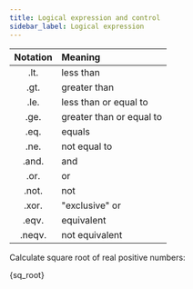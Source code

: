 ```yaml
---
title: Logical expression and control
sidebar_label: Logical expression
---
```


Notation | Meaning
:------: | :-----------------------
.lt.	 | less than
.gt.	 | greater than
.le.	 | less than or equal to
.ge.	 | greater than or equal to
.eq.	 | equals
.ne.	 | not equal to
.and.	 | and
.or.	 | or
.not.	 | not
.xor.	 | "exclusive" or
.eqv.	 | equivalent
.neqv.   | not equivalent

Calculate square root of real positive numbers:


<CodeBlock className="fortran" title="src/06_sq_root.f90">{sq_root}</CodeBlock>
